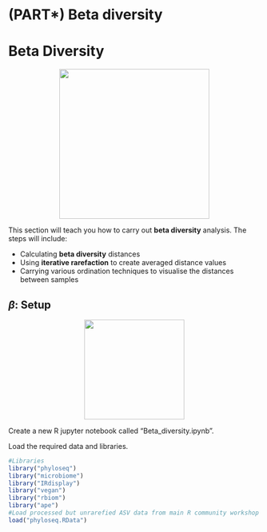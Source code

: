 # (PART\*) Beta diversity {-}

# Beta Diversity {#beta_chap}
<center>
![](figures/beta_iterative_rarefaction.png){style="width:300px"}
</center>

This section will teach you how to carry out __beta diversity__ analysis.
The steps will include:

- Calculating __beta diversity__ distances
- Using __iterative rarefaction__ to create averaged distance values
- Carrying various ordination techniques to visualise the distances between samples

## $\beta$: Setup
<center>
![](figures/setup_7.png){style="width:200px"}
</center>

Create a new R jupyter notebook called "Beta_diversity.ipynb".

Load the required data and libraries.

```R
#Libraries
library("phyloseq")
library("microbiome")
library("IRdisplay")
library("vegan")
library("rbiom")
library("ape")
#Load processed but unrarefied ASV data from main R community workshop
load("phyloseq.RData")
```